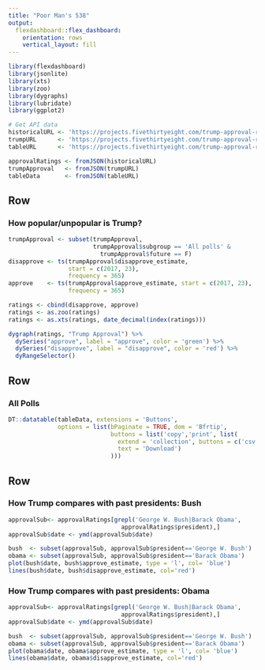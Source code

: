 ```yaml
---
title: "Poor Man's 538"
output: 
  flexdashboard::flex_dashboard:
    orientation: rows
    vertical_layout: fill
---
```


```r
library(flexdashboard)
library(jsonlite)
library(xts)
library(zoo)
library(dygraphs)
library(lubridate)
library(ggplot2)

# Get API data
historicalURL <- 'https://projects.fivethirtyeight.com/trump-approval-ratings/historical-approval.json'
trumpURL      <- 'https://projects.fivethirtyeight.com/trump-approval-ratings/approval.json'
tableURL      <- 'https://projects.fivethirtyeight.com/trump-approval-ratings/polls.json'

approvalRatings <- fromJSON(historicalURL)
trumpApproval   <- fromJSON(trumpURL)
tableData       <- fromJSON(tableURL)
```

Row {data-width=650}
-----------------------------------------------------------------------

### How popular/unpopular is Trump?

```r
trumpApproval <- subset(trumpApproval, 
                        trumpApproval$subgroup == 'All polls' & 
                          trumpApproval$future == F)
disapprove <- ts(trumpApproval$disapprove_estimate, 
                 start = c(2017, 23), 
                 frequency = 365)
approve    <- ts(trumpApproval$approve_estimate, start = c(2017, 23), 
                 frequency = 365)

ratings <- cbind(disapprove, approve)
ratings <- as.zoo(ratings)
ratings <- as.xts(ratings, date_decimal(index(ratings)))

dygraph(ratings, "Trump Approval") %>%
  dySeries("approve", label = "approve", color = 'green') %>%
  dySeries("disapprove", label = "disapprove", color = 'red') %>%
  dyRangeSelector()

```

Row {data-width=350}
-----------------------------------------------------------------------

### All Polls

```r
DT::datatable(tableData, extensions = 'Buttons',
              options = list(bPaginate = TRUE, dom = 'Bfrtip',
                             buttons = list('copy','print', list(
                               extend = 'collection', buttons = c('csv', 'excel','pdf'),
                               text = 'Download')
                             )))
```

Row {data-width=350}
-----------------------------------------------------------------------

### How Trump compares with past presidents: Bush

```r
approvalSub<- approvalRatings[grepl('George W. Bush|Barack Obama',
                                approvalRatings$president),]
approvalSub$date <- ymd(approvalSub$date)

bush  <- subset(approvalSub, approvalSub$president=='George W. Bush')
obama <- subset(approvalSub, approvalSub$president=='Barack Obama')
plot(bush$date, bush$approve_estimate, type = 'l', col= 'blue')
lines(bush$date, bush$disapprove_estimate, col='red')

```

### How Trump compares with past presidents: Obama

```r
approvalSub<- approvalRatings[grepl('George W. Bush|Barack Obama',
                                approvalRatings$president),]
approvalSub$date <- ymd(approvalSub$date)

bush  <- subset(approvalSub, approvalSub$president=='George W. Bush')
obama <- subset(approvalSub, approvalSub$president=='Barack Obama')
plot(obama$date, obama$approve_estimate, type = 'l', col= 'blue')
lines(obama$date, obama$disapprove_estimate, col='red')
```